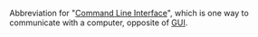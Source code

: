 Abbreviation for "[[Command Line Interface]]", which is one way to communicate with a computer, opposite of [[GUI]].